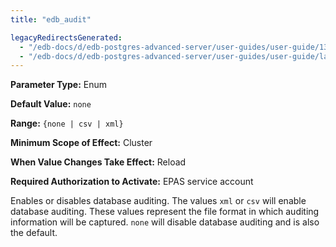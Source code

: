 ```yaml
---
title: "edb_audit"

legacyRedirectsGenerated:
  - "/edb-docs/d/edb-postgres-advanced-server/user-guides/user-guide/13/edb_audit.html"
  - "/edb-docs/d/edb-postgres-advanced-server/user-guides/user-guide/latest/edb_audit.html"
---
```


<div id="edb_audit" class="registered_link"></div>

**Parameter Type:** Enum

**Default Value:** `none`

**Range:** `{none | csv | xml}`

**Minimum Scope of Effect:** Cluster

**When Value Changes Take Effect:** Reload

**Required Authorization to Activate:** EPAS service account

Enables or disables database auditing. The values `xml` or `csv` will enable database auditing. These values represent the file format in which auditing information will be captured. `none` will disable database auditing and is also the default.
